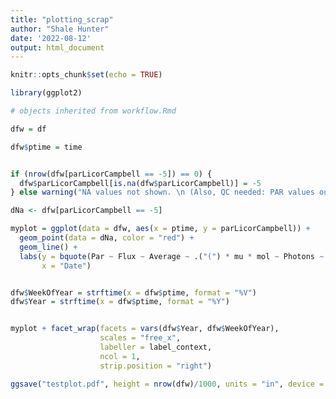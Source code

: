 ```yaml
---
title: "plotting_scrap"
author: "Shale Hunter"
date: '2022-08-12'
output: html_document
---
```


```r
knitr::opts_chunk$set(echo = TRUE)

library(ggplot2)
```



```r
# objects inherited from workflow.Rmd

dfw = df 

dfw$ptime = time



```

```r
if (nrow(dfw[parLicorCampbell == -5]) == 0) {
  dfw$parLicorCampbell[is.na(dfw$parLicorCampbell)] = -5
} else warning("NA values not shown. \n (Also, QC needed: PAR values out of expected range)", call. = FALSE)

dNa <- dfw[parLicorCampbell == -5]

myplot = ggplot(data = dfw, aes(x = ptime, y = parLicorCampbell)) + 
  geom_point(data = dNa, color = "red") +
  geom_line() + 
  labs(y = bquote(Par ~ Flux ~ Average ~ .("(") * mu * mol ~ Photons ~ m^-2 * s^-1 * .(")")),
       x = "Date") 


dfw$WeekOfYear = strftime(x = dfw$ptime, format = "%V")
dfw$Year = strftime(x = dfw$ptime, format = "%Y")


myplot + facet_wrap(facets = vars(dfw$Year, dfw$WeekOfYear),
                    scales = "free_x", 
                    labeller = label_context,
                    ncol = 1,
                    strip.position = "right")

ggsave("testplot.pdf", height = nrow(dfw)/1000, units = "in", device = "pdf", limitsize = FALSE)
```


